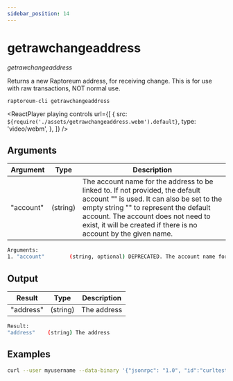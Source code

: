 ```yaml
---
sidebar_position: 14
---
```



# getrawchangeaddress

_getrawchangeaddress_

Returns a new Raptoreum address, for receiving change.
This is for use with raw transactions, NOT normal use.

`raptoreum-cli getrawchangeaddress `

<ReactPlayer
  playing
  controls
  url={[
    {
      src: `${require('./assets/getrawchangeaddress.webm').default}`,
      type: 'video/webm',
    },
  ]}
/>

## Arguments

| Argument  | Type     | Description                                                                                                                                                                                                                                                                     |
| --------- | -------- | ------------------------------------------------------------------------------------------------------------------------------------------------------------------------------------------------------------------------------------------------------------------------------- |
| "account" | (string) | The account name for the address to be linked to. If not provided, the default account "" is used. It can also be set to the empty string "" to represent the default account. The account does not need to exist, it will be created if there is no account by the given name. |

```bash
Arguments:
1. "account"        (string, optional) DEPRECATED. The account name for the address to be linked to. If not provided, the default account "" is used. It can also be set to the empty string "" to represent the default account. The account does not need to exist, it will be created if there is no account by the given name.
```

## Output

| Result    | Type     | Description |
| --------- | -------- | ----------- |
| "address" | (string) | The address |

```bash
Result:
"address"    (string) The address
```

## Examples

```bash
curl --user myusername --data-binary '{"jsonrpc": "1.0", "id":"curltest", "method": "getrawchangeaddress", "params": [] }' -H 'content-type: text/plain;' http://127.0.0.1:9998/
```
